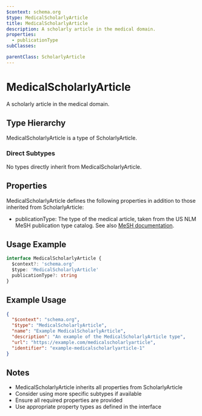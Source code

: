 ```yaml
---
$context: schema.org
$type: MedicalScholarlyArticle
title: MedicalScholarlyArticle
description: A scholarly article in the medical domain.
properties:
  - publicationType
subClasses:

parentClass: ScholarlyArticle
---
```


# MedicalScholarlyArticle

A scholarly article in the medical domain.

## Type Hierarchy

MedicalScholarlyArticle is a type of ScholarlyArticle.

### Direct Subtypes

No types directly inherit from MedicalScholarlyArticle.

## Properties

MedicalScholarlyArticle defines the following properties in addition to those inherited from ScholarlyArticle:

- publicationType: The type of the medical article, taken from the US NLM MeSH publication type catalog. See also [MeSH documentation](http://www.nlm.nih.gov/mesh/pubtypes.html).

## Usage Example

```typescript
interface MedicalScholarlyArticle {
  $context?: 'schema.org'
  $type: 'MedicalScholarlyArticle'
  publicationType?: string
}
```

## Example Usage

```json
{
  "$context": "schema.org",
  "$type": "MedicalScholarlyArticle",
  "name": "Example MedicalScholarlyArticle",
  "description": "An example of the MedicalScholarlyArticle type",
  "url": "https://example.com/medicalscholarlyarticle",
  "identifier": "example-medicalscholarlyarticle-1"
}
```

## Notes

- MedicalScholarlyArticle inherits all properties from ScholarlyArticle
- Consider using more specific subtypes if available
- Ensure all required properties are provided
- Use appropriate property types as defined in the interface
